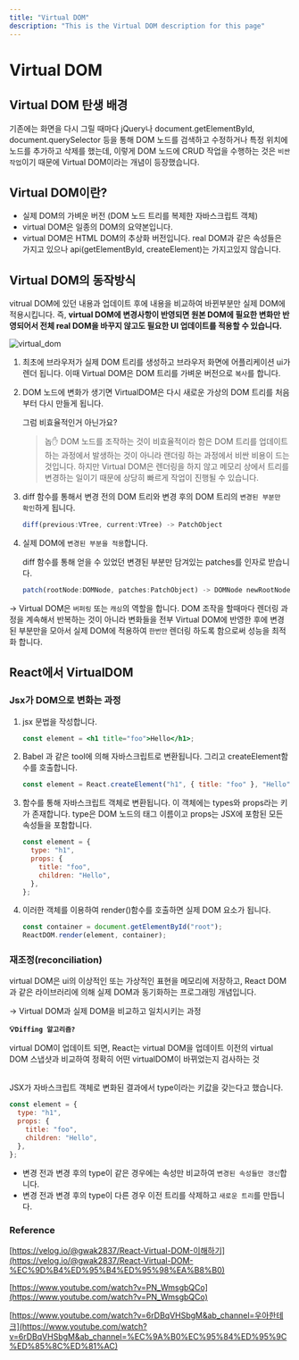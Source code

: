 ```yaml
---
title: "Virtual DOM"
description: "This is the Virtual DOM description for this page"
---
```


# Virtual DOM

## Virtual DOM 탄생 배경

기존에는 화면을 다시 그릴 때마다 jQuery나 document.getElementById, document.querySelector 등을 통해 DOM 노드를 검색하고 수정하거나 특정 위치에 노드를 추가하고 삭제를 했는데, 이렇게 DOM 노드에 CRUD 작업을 수행하는 것은 `비싼 작업`이기 때문에 Virtual DOM이라는 개념이 등장했습니다.

## Virtual DOM이란?

- 실제 DOM의 가벼운 버전 (DOM 노드 트리를 복제한 자바스크립트 객체)
- virtual DOM은 일종의 DOM의 요약본입니다.
- virtual DOM은 HTML DOM의 추상화 버전입니다. real DOM과 같은 속성들은 가지고 있으나 api(getElementById, createElement)는 가지고있지 않습니다.

## Virtual DOM의 동작방식

vitrual DOM에 있던 내용과 업데이트 후에 내용을 비교하여 바뀐부분만 실제 DOM에 적용시킵니다. 즉, <b>virtual DOM에 변경사항이 반영되면 원본 DOM에 필요한 변화만 반영되어서 전체 real DOM을 바꾸지 않고도 필요한 UI 업데이트를 적용할 수 있습니다.</b>

![virtual_dom](./images/virtual_dom.png)

1.  최초에 브라우저가 실제 DOM 트리를 생성하고 브라우저 화면에 어플리케이션 ui가 렌더 됩니다. 이때 Virtual DOM은 DOM 트리를 가벼운 버전으로 `복사`를 합니다.
2.  DOM 노드에 변화가 생기면 VirtualDOM은 다시 새로운 가상의 DOM 트리를 처음부터 다시 만들게 됩니다.

    그럼 비효율적인거 아닌가요?

    > 놉✋ DOM 노드를 조작하는 것이 비효율적이라 함은 DOM 트리를 업데이트 하는 과정에서 발생하는 것이 아니라 랜더링 하는 과정에서 비싼 비용이 드는 것입니다. 하지만 Virtual DOM은 렌더링을 하지 않고 메모리 상에서 트리를 변경하는 일이기 때문에 상당히 빠르게 작업이 진행될 수 있습니다.

3.  diff 함수를 통해서 변경 전의 DOM 트리와 변경 후의 DOM 트리의 `변경된 부분만 확인`하게 됩니다.

    ```jsx
    diff(previous:VTree, current:VTree) -> PatchObject
    ```

4.  실제 DOM에 `변경된 부분을 적용`합니다.

    diff 함수를 통해 얻을 수 있었던 변경된 부분만 담겨있는 patches를 인자로 받습니다.

    ```jsx
    patch(rootNode:DOMNode, patches:PatchObject) -> DOMNode newRootNode
    ```

→ Virtual DOM은 `버퍼링` 또는 `캐싱`의 역할을 합니다. DOM 조작을 할때마다 렌더링 과정을 계속해서 반복하는 것이 아니라 변화들을 전부 Virtual DOM에 반영한 후에 변경된 부분만을 모아서 실제 DOM에 적용하여 `한번만` 렌더링 하도록 함으로써 성능을 최적화 합니다.

## React에서 VirtualDOM

### Jsx가 DOM으로 변화는 과정

1. jsx 문법을 작성합니다.

   ```jsx
   const element = <h1 title="foo">Hello</h1>;
   ```

2. Babel 과 같은 tool에 의해 자바스크립트로 변환됩니다. 그리고 createElement함수를 호출합니다.

   ```jsx
   const element = React.createElement("h1", { title: "foo" }, "Hello");
   ```

3. 함수를 통해 자바스크립트 객체로 변환됩니다. 이 객체에는 types와 props라는 키가 존재합니다. type은 DOM 노드의 태그 이름이고 props는 JSX에 포함된 모든 속성들을 포함합니다.

   ```jsx
   const element = {
     type: "h1",
     props: {
       title: "foo",
       children: "Hello",
     },
   };
   ```

4. 이러한 객체를 이용하여 render()함수를 호출하면 실제 DOM 요소가 됩니다.

   ```jsx
   const container = document.getElementById("root");
   ReactDOM.render(element, container);
   ```

### 재조정(reconciliation)

virtual DOM은 ui의 이상적인 또는 가상적인 표현을 메모리에 저장하고, React DOM과 같은 라이브러리에 의해 실제 DOM과 동기화하는 프로그래밍 개념입니다.

→ Virtual DOM과 실제 DOM을 비교하고 일치시키는 과정

**💡`Diffing 알고리즘?`**

virtual DOM이 업데이트 되면, React는 virtual DOM을 업데이트 이전의 virtual DOM 스냅샷과 비교하여 정확히 어떤 virtualDOM이 바뀌었는지 검사하는 것

<br />
JSX가 자바스크립트 객체로 변화된 결과에서 type이라는 키값을 갖는다고 했습니다.

```jsx
const element = {
  type: "h1",
  props: {
    title: "foo",
    children: "Hello",
  },
};
```

- 변경 전과 변경 후의 type이 같은 경우에는 속성만 비교하여 `변경된 속성들만 갱신`합니다.
- 변경 전과 변경 후의 type이 다른 경우 이전 트리를 삭제하고 `새로운 트리`를 만듭니다.

### Reference

[https://velog.io/@gwak2837/React-Virtual-DOM-이해하기](https://velog.io/@gwak2837/React-Virtual-DOM-%EC%9D%B4%ED%95%B4%ED%95%98%EA%B8%B0)

[https://www.youtube.com/watch?v=PN_WmsgbQCo](https://www.youtube.com/watch?v=PN_WmsgbQCo)

[https://www.youtube.com/watch?v=6rDBqVHSbgM&ab_channel=우아한테크](https://www.youtube.com/watch?v=6rDBqVHSbgM&ab_channel=%EC%9A%B0%EC%95%84%ED%95%9C%ED%85%8C%ED%81%AC)
